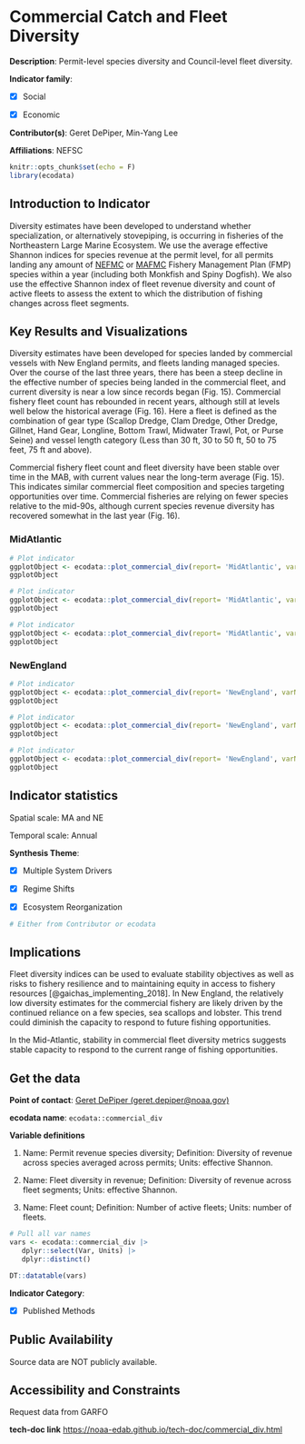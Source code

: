 # Commercial Catch and Fleet Diversity {#commercial_div}

**Description**: Permit-level species diversity and Council-level fleet diversity.

**Indicator family**: 

- [X] Social
- [X] Economic


**Contributor(s)**: Geret DePiper, Min-Yang Lee

**Affiliations**: NEFSC

```{r echo=FALSE}
knitr::opts_chunk$set(echo = F)
library(ecodata)
```
## Introduction to Indicator
Diversity estimates have been developed to understand whether specialization, or alternatively stovepiping, is occurring in fisheries of the Northeastern Large Marine Ecosystem. We use the average effective Shannon indices for species revenue at the permit level, for all permits landing any amount of [NEFMC](https://www.nefmc.org/) or [MAFMC](http://www.mafmc.org/) Fishery Management Plan (FMP) species within a year (including both Monkfish and Spiny Dogfish). We also use the effective Shannon index of fleet revenue diversity and count of active fleets to assess the extent to which the distribution of fishing changes across fleet segments.

## Key Results and Visualizations
Diversity estimates have been developed for species landed by commercial vessels with New England permits, and fleets landing managed species. Over the course of the last three years, there has been a steep decline in the effective number of species being landed in the commercial fleet, and current diversity is near a low since records began (Fig. 15).  Commercial fishery fleet count has rebounded in recent years, although still at levels well below the historical average (Fig. 16). Here a fleet is defined as the combination of gear type (Scallop Dredge, Clam Dredge, Other Dredge, Gillnet, Hand Gear, Longline, Bottom Trawl, Midwater Trawl, Pot, or Purse Seine) and vessel length category (Less than 30 ft, 30 to 50 ft, 50 to 75 feet, 75 ft and above). 

Commercial fishery fleet count and fleet diversity have been stable over time in the MAB, with current values near the long-term average (Fig. 15). This indicates similar commercial fleet composition and species targeting opportunities over time. Commercial fisheries are relying on fewer species relative to the mid-90s, although current species revenue diversity has recovered somewhat in the last year (Fig. 16).

### MidAtlantic

```{r plot_commercial_divMidAtlanticFleetcount}
# Plot indicator
ggplotObject <- ecodata::plot_commercial_div(report= 'MidAtlantic', varName= 'Fleet count')
ggplotObject
```

```{r plot_commercial_divMidAtlanticFleetdiversityinrevenue}
# Plot indicator
ggplotObject <- ecodata::plot_commercial_div(report= 'MidAtlantic', varName= 'Fleet diversity in revenue')
ggplotObject
```

```{r plot_commercial_divMidAtlanticPermitrevenuespeciesdiversity}
# Plot indicator
ggplotObject <- ecodata::plot_commercial_div(report= 'MidAtlantic', varName= 'Permit revenue species diversity')
ggplotObject
```

### NewEngland

```{r plot_commercial_divNewEnglandFleetcount}
# Plot indicator
ggplotObject <- ecodata::plot_commercial_div(report= 'NewEngland', varName= 'Fleet count')
ggplotObject
```

```{r plot_commercial_divNewEnglandFleetdiversityinrevenue}
# Plot indicator
ggplotObject <- ecodata::plot_commercial_div(report= 'NewEngland', varName= 'Fleet diversity in revenue')
ggplotObject
```

```{r plot_commercial_divNewEnglandPermitrevenuespeciesdiversity}
# Plot indicator
ggplotObject <- ecodata::plot_commercial_div(report= 'NewEngland', varName= 'Permit revenue species diversity')
ggplotObject
```


## Indicator statistics 
Spatial scale: MA and NE

Temporal scale: Annual

**Synthesis Theme**:

- [X] Multiple System Drivers
- [X] Regime Shifts
- [X] Ecosystem Reorganization


```{r autostats_commercial_div}
# Either from Contributor or ecodata
```

## Implications
Fleet diversity indices can be used to evaluate stability objectives as well as risks to fishery resilience and to maintaining equity in access to fishery resources [@gaichas_implementing_2018]. In New England, the relatively low diversity estimates for the commercial fishery are likely driven by the continued reliance on a few species, sea scallops and lobster. This trend could diminish the capacity to respond to future fishing opportunities. 

In the Mid-Atlantic, stability in commercial fleet diversity metrics suggests stable capacity to respond to the current range of fishing opportunities.

## Get the data

**Point of contact**: [Geret DePiper (geret.depiper@noaa.gov)](mailto:Geret DePiper (geret.depiper@noaa.gov)){.email}

**ecodata name**: `ecodata::commercial_div`

**Variable definitions**

1) Name: Permit revenue species diversity; Definition: Diversity of revenue across species averaged across permits; Units: effective Shannon.  
2) Name: Fleet diversity in revenue; Definition: Diversity of revenue across fleet segments; Units: effective Shannon. 3) Name: Fleet count; Definition: Number of active fleets; Units: number of fleets.

```{r vars_commercial_div}
# Pull all var names
vars <- ecodata::commercial_div |>
   dplyr::select(Var, Units) |>
   dplyr::distinct()

DT::datatable(vars)
```
**Indicator Category**:

- [X] Published Methods


## Public Availability

Source data are NOT publicly available.

## Accessibility and Constraints

Request data from GARFO

**tech-doc link**
<https://noaa-edab.github.io/tech-doc/commercial_div.html>

